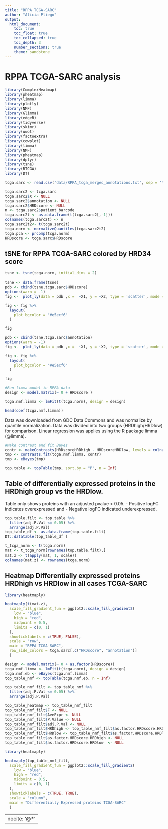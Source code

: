 ```yaml
---
title: "RPPA TCGA-SARC"
author: "Alicia Pliego"
output: 
  html_document:
    toc: true
    toc_float: true
    toc_collapsed: true
    toc_depth: 3
    number_sections: true
    theme: sandstone
---
```

\justify

# RPPA TCGA-SARC analysis

```r
library(ComplexHeatmap)
library(pheatmap)
library(limma)
library(plotly)
library(NMF)
library(Glimma)
library(edgeR)
library(tidyverse)
library(skimr)
library(uwot)
library(factoextra)
library(cowplot)
library(limma)
library(NMF)
library(pheatmap)
library(dplyr)
library(tsne)
library(RTCGA)
library(DT)
```

```r
tcga.sarc <- read.csv('data/RPPA_tcga_merged_annotations.txt', sep = '\t')
```

```r
tcga.sarc2 <- tcga.sarc
tcga.sarc2$X <- NULL
tcga.sarc2$annotation <- NULL
tcga.sarc2$HRDscore <- NULL
n <- tcga.sarc2$patient_barcode
tcga.sarc2t <- as.data.frame(t(tcga.sarc2[,-1]))
colnames(tcga.sarc2t) <- n
tcga.sarc2t2<- t(tcga.sarc2t)
tcga.norm <- normalizeQuantiles(tcga.sarc2t2)
tcga.pca <- prcomp(tcga.norm)
HRDscore <- tcga.sarc$HRDscore
```
## tSNE for RPPA TCGA-SARC colored by HRD34 score
```r
tsne <- tsne(tcga.norm, initial_dims = 2)
```

```r
tsne <- data.frame(tsne)
pdb <- cbind(tsne,tcga.sarc$HRDscore)
options(warn = -1)
fig <-  plot_ly(data = pdb ,x =  ~X1, y = ~X2, type = 'scatter', mode = 'markers', split = ~tcga.sarc$HRDscore)

fig <- fig %>%
  layout(
    plot_bgcolor = "#e5ecf6"
  )

fig
```


```r
pdb <- cbind(tsne,tcga.sarc$annotation)
options(warn = -1)
fig <-  plot_ly(data = pdb ,x =  ~X1, y = ~X2, type = 'scatter', mode = 'markers', split = ~tcga.sarc$annotation)

fig <- fig %>%
  layout(
    plot_bgcolor = "#e5ecf6"
  )

fig
```


```r
#Run limma model in RPPA data
design <- model.matrix(~ 0 + HRDscore )

tcga.nmf.limma <- lmFit(t(tcga.norm), design = design)

head(coef(tcga.nmf.limma))
```


Data was downloaded from GDC Data Commons and was normalize by quantile normalization. 
Data was divided into two groups (HRDhigh/HRDlow) for comparison.
Linear regression was applies using the R package limma (@limma).

```r
#Make contrast and fit Bayes
contr <- makeContrasts(HRDscoreHRDhigh - HRDscoreHRDlow, levels = colnames(coef(tcga.nmf.limma)))
tmp <- contrasts.fit(tcga.nmf.limma, contr)
tmp <- eBayes(tmp)
```

```r
top.table <- topTable(tmp, sort.by = "P", n = Inf)
```


## Table of differentially expressed proteins in the HRDhigh group vs the HRDlow.

Table only shows proteins with an adjusted pvalue < 0.05.
  - Positive logFC indicates overexpressed and 
  - Negative logFC indicated underexpressed.

```r
top.table.filt <- top.table %>%
  filter(adj.P.Val <= 0.05) %>%
  arrange(adj.P.Val)
top_table_df <- as.data.frame(top.table.filt)
DT::datatable(top_table_df )
```

```r
t_tcga_norm <- t(tcga.norm)
mat <- t_tcga_norm[rownames(top.table.filt),]
mat.z <- t(apply(mat, 1, scale))
colnames(mat.z) <- rownames(tcga.norm)
```

## Heatmap Differentially expressed proteins HRDhigh vs HRDlow in all cases TCGA-SARC

```r
library(heatmaply)

heatmaply(t(mat.z), 
  scale_fill_gradient_fun = ggplot2::scale_fill_gradient2(
    low = "blue", 
    high = "red", 
    midpoint = 0.5, 
    limits = c(0, 1)
  ),
  showticklabels = c(TRUE, FALSE),
  scale = "row",
  main = "RPPA TCGA-SARC",
  row_side_colors = tcga.sarc[,c("HRDscore", "annotation")]
  )
```

```r
design <- model.matrix(~ 0 + as.factor(HRDscore))
tcga.nmf.limma <- lmFit(t(tcga.norm), design = design)
tcga.nmf.eb <- eBayes(tcga.nmf.limma)
top_table_nmf <- topTable(tcga.nmf.eb, n = Inf)
```

```r
top_table_nmf_filt <- top_table_nmf %>%
  filter(adj.P.Val <= 0.05) %>%
  arrange(adj.P.Val)

top_table_heatmap <- top_table_nmf_filt
top_table_nmf_filt$F <- NULL
top_table_nmf_filt$AveExpr <- NULL
top_table_nmf_filt$P.Value <- NULL
top_table_nmf_filt$adj.P.Val <- NULL
top_table_nmf_filt$HRDhigh <- top_table_nmf_filt$as.factor.HRDscore.HRDhigh
top_table_nmf_filt$HRDlow <- top_table_nmf_filt$as.factor.HRDscore.HRDlow
top_table_nmf_filt$as.factor.HRDscore.HRDhigh <- NULL
top_table_nmf_filt$as.factor.HRDscore.HRDlow  <- NULL
```

```r
library(heatmaply)

heatmaply(top_table_nmf_filt, 
  scale_fill_gradient_fun = ggplot2::scale_fill_gradient2(
    low = "blue", 
    high = "red", 
    midpoint = 0.5, 
    limits = c(0, 1)
  ),
  showticklabels = c(TRUE, TRUE),
  scale = "column",
  main = "Differentially Expressed proteins TCGA-SARC"
  )
```



---
nocite: '@*'
---
